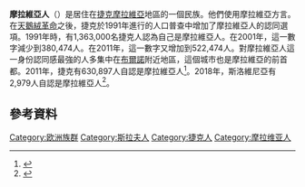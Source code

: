 '''摩拉維亞人'''（{{lang-cs|Moravané}}）是居住在[[捷克|捷克]][[摩拉維亞|摩拉維亞]]地區的一個民族。他們使用摩拉維亞方言。在[[天鵝絨革命|天鵝絨革命]]之後，捷克於1991年進行的人口普查中增加了摩拉維亞人的認同選項。1991年時，有1,363,000名捷克人認為自己是摩拉維亞人。在2001年，這一數字減少到380,474人。在2011年，這一數字又增加到522,474人。對摩拉維亞人這一身份認同感最強的人多集中在[[布爾諾|布爾諾]]附近地區，這個城市也是摩拉維亞的前首都。2011年，捷克有630,897人自認是摩拉維亞人<ref>{{Cite web|url=http://zamoravu.eu/2012/01/scitani-lidu-2011-k-moravske-narodnosti-se-prihlasilo-630-897-lidi/|title=SČÍTÁNÍ LIDU 2011 – K moravské národnosti se přihlásilo 630 897 lidí – Moravská národní obec – Za Moravu|access-date=2021-03-18|archive-date=2019-05-27|archive-url=https://web.archive.org/web/20190527030752/http://zamoravu.eu/2012/01/scitani-lidu-2011-k-moravske-narodnosti-se-prihlasilo-630-897-lidi/|dead-url=no}}</ref>。2018年，斯洛維尼亞有2,979人自認是摩拉維亞人<ref>{{cite web |title=Bilancia podľa národnosti a pohlavia – SR-oblasť-kraj-okres, m–v [om7002rr] |url=http://datacube.statistics.sk/#!/view/sk/VBD_DEM/om7002rr/Bilancia%20pod%C4%BEa%20n%C3%A1rodnosti%20a%20pohlavia%20-%20SR-oblas%C5%A5-kraj-okres,%20m-v%20%5Bom7002rr%5D |publisher=Statistics of Slovakia |access-date=31 July 2019 |language=sk |archive-date=2021-03-22 |archive-url=https://web.archive.org/web/20210322110600/http://datacube.statistics.sk/#!/view/sk/VBD_DEM/om7002rr/Bilancia%20pod%C4%BEa%20n%C3%A1rodnosti%20a%20pohlavia%20-%20SR-oblas%C5%A5-kraj-okres,%20m-v%20%5Bom7002rr%5D |dead-url=no }}</ref>。
== 參考資料 ==
{{Reflist}}
[[Category:欧洲族群|Category:欧洲族群]]
[[Category:斯拉夫人|Category:斯拉夫人]]
[[Category:捷克人|Category:捷克人]]
[[Category:摩拉维亚人|Category:摩拉维亚人]]